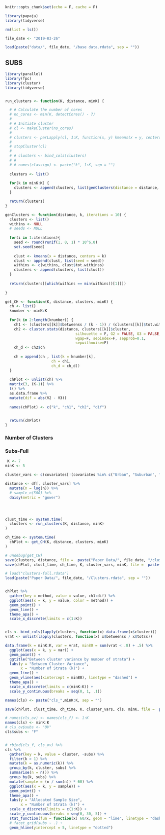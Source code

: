 ```r
knitr::opts_chunk$set(echo = F, cache = F)
```

```r
library(papaja)
library(tidyverse)

rm(list = ls())

file_date <- "2019-03-26"

load(paste("data/", file_date, "/base data.rdata", sep = ""))

```

## SUBS


```r
library(parallel)
library(fpc)
library(cluster)
library(tidyverse)


run_clusters <- function(K, distance, minK) {

  # # Calculate the number of cores
  # no_cores <- min(K, detectCores() - 7)
  # 
  # # Initiate cluster
  # cl <- makeCluster(no_cores)
  # 
  # clusters <- parLapply(cl, 1:K, function(x, y) kmeans(x = y, centers = x), distance)
  # 
  # stopCluster(cl)
  # 
  # # clusters <- bind_cols(clusters)
  # #
  # # names(classign) <- paste("k", 1:K, sep = "")
  
  clusters <- list()
  
  for(k in minK:K) {
    clusters <- append(clusters, list(genClusters(distance = distance, k = k)))
  }

  return(clusters)
}

genClusters <- function(distance, k, iterations = 10) {
  clusters <- list()
  withins <- NULL
  # seeds <- NULL
  
  for(i in 1:iterations){
    seed <- round(runif(1, 0, 1) * 10^6,0)
    set.seed(seed)
    
    clust <- kmeans(x = distance, centers = k)
    clust <- append(clust, list(seed = seed))
    withins <- c(withins, clust$tot.withinss)
    clusters <- append(clusters, list(clust))
  }
  
  return(clusters[[which(withins == min(withins))[1]]])
  
}

get_CH <- function(K, distance, clusters, minK) {
  ch <- list()
  knumber <- minK:K
  
  for(k in 2:length(knumber)) {
    ch1 <- (clusters[[k]]$betweenss / (k - 1)) / (clusters[[k]]$tot.withinss / (length(clusters[[k]]$cluster - k)))
    ch2 <- cluster.stats(distance, clusters[[k]]$cluster,
                                silhouette = F, G2 = FALSE, G3 = FALSE,
                                wgap=F, sepindex=F, sepprob=0.1,
                                sepwithnoise=F)
    ch_d <- ch2$ch
    
    ch = append(ch , list(k = knumber[k], 
                     ch = ch1,
                     ch_d = ch_d))
  }
  
  chPlot <- unlist(ch) %>%
  matrix(3, (K-1)) %>%
  t() %>%
  as.data.frame %>%
  mutate(dif = abs(V2 - V3))
  
  names(chPlot) <- c("k", "ch1", "ch2", "dif")

  
  return(chPlot)
}

```

### Number of Clusters

### Subs-Full


```r
 K <- 7
minK <- 5

cluster_vars <- c(covariates[!(covariates %in% c("Urban", "Suburban", "ToRu"))], "urbanicity")

distance <- df[, cluster_vars] %>%
  mutate(n = log(n)) %>%
  # sample_n(500) %>%
  daisy(metric = "gower")




clust_time <- system.time(
  clusters <- run_clusters(K, distance, minK)
)

ch_time <- system.time(
  chPlot <- get_CH(K, distance, clusters, minK)
)

# undebug(get_CH)
save(clusters, distance, file =  paste("Paper Data/", file_date, "/cluster analysis data.rdata", sep = ""))
save(chPlot, clust_time, ch_time, K, cluster_vars, minK, file =  paste("Paper Data/", file_date, "/Clusters.rdata", sep = ""))
```

```r
# load("clusters-full.rdata")
load(paste("Paper Data/", file_date, "/Clusters.rdata", sep = ""))


chPlot %>%
  gather(key = method, value = value, ch1:dif) %>%
  ggplot(aes(x = k, y = value, color = method)) +
  geom_point() +
  geom_line() +
  theme_apa() +
  scale_x_discrete(limits = c(1:K))



```

```r
cls <- bind_cols(lapply(clusters, function(x) data.frame(x$cluster)))
vrat <- unlist(lapply(clusters, function(x) x$betweenss / x$totss))

data.frame(k = minK:K, var = vrat, min80 = sum(vrat < .8) + .5) %>%
  ggplot(aes(x = k, y = var)) +
  geom_point() +
  ggtitle("Between cluster variance by number of strata") +
  labs(y = "Between Cluster Variance",
       x = "Number of Strata (k)") +
  geom_line() +
  geom_vline(aes(xintercept = min80), linetype = "dashed") +
  theme_apa() +
  scale_x_discrete(limits = c(minK:K)) +
  scale_y_continuous(breaks = seq(0, 1, .1))

names(cls) <- paste("cls_",minK:K, sep = "")

save(chPlot, clust_time, ch_time, K, cluster_vars, cls, minK, file =  paste("Paper Data/", file_date, "/Clusters.rdata", sep = ""))

```

```r

# names(cls_ov) <- names(cls_f) <- 1:K
names(cls) <- minK:K
# cls_ov$subs <- "OV"
cls$subs <- "F"


# rbind(cls_f, cls_ov) %>%
cls %>%
  gather(key = k, value = cluster, -subs) %>%
  filter(k > 1) %>%
  mutate(k = as.numeric(k)) %>%
  group_by(k, cluster, subs) %>%
  summarise(n = n()) %>%
  group_by(k, subs) %>%
  mutate(sample = (n / sum(n)) * 60) %>%
  ggplot(aes(x = k, y = sample)) +
  geom_point() +
  theme_apa() +
  labs(y = "Allocated Sample Size",
       x = "Number of Strata (k)") +
  scale_x_discrete(limits = c(1:K)) +
  scale_y_continuous(breaks = seq(0, 30, 5)) +
  stat_function(fun = function(x) 60/x, geom = "line", linetype = "dashed") +
  # facet_grid(subs ~ .) +
  geom_hline(yintercept = 5, linetype = "dotted")
```
